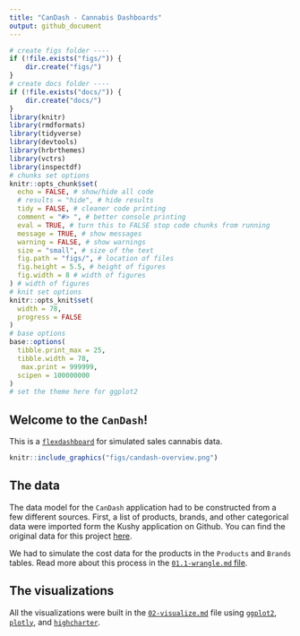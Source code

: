 ```yaml
---
title: "CanDash - Cannabis Dashboards"
output: github_document
---
```


```r
# create figs folder ----
if (!file.exists("figs/")) {
    dir.create("figs/")
}
# create docs folder ----
if (!file.exists("docs/")) {
    dir.create("docs/")
}
library(knitr)
library(rmdformats)
library(tidyverse)
library(devtools)
library(hrbrthemes)
library(vctrs)
library(inspectdf)
# chunks set options
knitr::opts_chunk$set(
  echo = FALSE, # show/hide all code
  # results = "hide", # hide results
  tidy = FALSE, # cleaner code printing
  comment = "#> ", # better console printing
  eval = TRUE, # turn this to FALSE stop code chunks from running
  message = TRUE, # show messages
  warning = FALSE, # show warnings
  size = "small", # size of the text
  fig.path = "figs/", # location of files
  fig.height = 5.5, # height of figures
  fig.width = 8 # width of figures
) # width of figures
# knit set options
knitr::opts_knit$set(
  width = 78,
  progress = FALSE
)
# base options
base::options(
  tibble.print_max = 25,
  tibble.width = 78,
   max.print = 999999,
  scipen = 100000000
)
# set the theme here for ggplot2
```

## Welcome to the `CanDash`!

This is a [`flexdashboard`](https://rmarkdown.rstudio.com/flexdashboard/) for simulated sales cannabis data. 

```r
knitr::include_graphics("figs/candash-overview.png")
```

## The data

The data model for the `CanDash` application had to be constructed from a few different sources. First, a list of products, brands, and other categorical data were imported form the Kushy application on Github. You can find the original data for this project [here](https://github.com/kushyapp/cannabis-dataset). 

We had to simulate the cost data for the products in the `Products` and `Brands` tables. Read more about this process in the [`01.1-wrangle.md` file](https://github.com/mjfrigaard/CanDash/blob/master/01.1-wrangle.md). 

## The visualizations

All the visualizations were built in the [`02-visualize.md`](https://github.com/mjfrigaard/CanDash/blob/master/02-visualize.md) file using [`ggplot2`](https://ggplot2.tidyverse.org/), [`plotly`](https://github.com/ropensci/plotly#readme), and [`highcharter`](http://jkunst.com/highcharter/).




